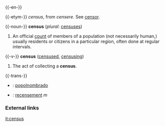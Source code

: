 {{-en-}}

{{-etym-}}
{{L.}} ''census'', from ''censere''. See [[censor]].

{{-noun-}}
'''census'''  (''plural:'' [[censuses]])
#An official [[count]] of members of a population (not necessarily human,) usually residents or citizens in a particular region, often done at regular intervals.

{{-v-}}
'''census'''  ([[censused]], [[censusing]])
#The act of collecting a '''census'''.

{{-trans-}}

* {{eo}} : [[popolnombrado]]
* {{fr}} : [[recensement]] ''m''
 

===External links===
{{pedialite}}

[[it:census]]